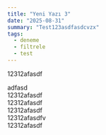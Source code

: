 ```yaml
---
title: "Yeni Yazı 3"
date: "2025-08-31"
summary: "Test123asdfasdcvzx"
tags:
  - deneme
  - filtrele
  - test
---
```


12312afasdf<div>adfasd</div><div>12312afasdf</div><div>12312afasdf</div><div>12312afasdf</div><div>12312afasdfv</div><div>12312afasdf</div>
